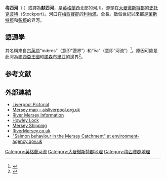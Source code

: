 {{noteTA
|1=zh-cn:默西赛德;zh-tw:默西賽德;zh-hk:馬西塞特;
}}

{{Geobox|River
<!-- *** Heading *** -->
| name = 梅西河
| native_name =
River Mersey| other_name =默西河
| category =
<!-- *** Names **** -->
| etymology =
| nickname =
<!-- *** Image *** -->
| image = Liverpool waterfront from Birkenhead 300809.JPG
| image_caption = 流經[[利物浦|利物浦]]的默西河
<!-- *** Country *** -->
| country = 英格蘭| country_flag =
| state =
| region = 大曼徹斯特
| region1  = 柴郡
| region2 = 默西賽德郡
| region_type = 郡
| district =
| municipality =
<!-- *** Family *** -->
| parent =
| tributary_left =
| tributary_right =
| city =
| landmark =
<!-- *** River locations *** -->
| source =
| source_location = | source_region = | source_country =
| source_elevation =
| source_lat_d = | source_lat_m = | source_lat_s = | source_lat_NS =
| source_long_d = | source_long_m = | source_long_s = | source_long_EW =
| source1 =
| source1_location = [[斯托克波特|斯托克波特]]
| source1_region = 大曼徹斯特
| source1_country = | source1_elevation =
| source1_lat_d = | source1_lat_m = | source1_lat_s = | source1_lat_NS =
| source1_long_d = | source1_long_m = | source1_long_s = | source1_long_EW =
| source_confluence =
| source_confluence_location = | source_confluence_region = | source_confluence_country =
| source_confluence_elevation =
| source_confluence_lat_d = | source_confluence_lat_m = | source_confluence_lat_s = | source_confluence_lat_NS =
| source_confluence_long_d = | source_confluence_long_m = | source_confluence_long_s = | source_confluence_long_EW =
| mouth =
| mouth_location = [[利物浦灣|利物浦灣]]| mouth_region = | mouth_country =
| mouth_elevation =
| mouth_lat_d = | mouth_lat_m = | mouth_lat_s = | mouth_lat_NS =
| mouth_long_d = | mouth_long_m = | mouth_long_s = | mouth_long_EW =
<!-- *** Dimensions *** -->
| length = 112
| width =
| depth =
| volume =
| watershed = 4680
| discharge =
| discharge_max =
| discharge_min =
<!-- *** Free fields *** -->
| free_type = 指定
| free = {{Designation list
 | embed = yes
 | designation1 = Ramsar
 | designation1_offname = Mersey Estuary
| designation1_date = 1995年12月20日}}
<!-- *** Maps *** -->
| map =
| map_caption =
| map_background =
| map_locator =
| map_locator_x =
| map_locator_y =
<!-- *** Website *** -->
| website =
<!-- *** Footnotes *** -->
| footnotes =
}}
'''梅西河'''（{{lang-en|River Mersey}} {{IPAc-en|ˈ|m|ɜː|z|i}}）或譯為'''默西河'''，是[[英格蘭|英格蘭]]西北部的河川。源頭在[[大曼徹斯特郡|大曼徹斯特郡]]的[[史托克波特|史托克波特]]（Stockport）。河口在[[梅西賽郡|梅西賽郡]]的[[利物浦|利物浦]]。全長{{convert|70.33|mi|km|0}}。數個世紀以來都是[[萊斯特郡|萊斯特郡]]和[[柴郡|柴郡]]的界河。

==語源學==
其名稱來自[[古英語|古英語]]“mǽres”（意即“邊界”）和“ēa”（意即“河流”）<ref>{{cite book | title= A dictionary of English place-names  | url= https://archive.org/details/dictionaryofengl0000mill  | author= Mills, A D | year= 1998 | publisher= Oxford University Press | location= Oxford | isbn= 0-19-280074-4 | pages=  240}}</ref>。原因可能是此河為[[麥西亞王國|麥西亞王國]]和[[諾森布里亞|諾森布里亞]]的邊界<ref>{{Cite book |last=Arrowsmith |first=Peter |title=Stockport: a History |year=1997 |publisher=Stockport Metropolitan Borough Council |location=Stockport |isbn=0-905164-99-7 |page=21}}</ref>。

==参考文献==
{{reflist}}
==外部連結==

* [http://www.liverpoolpictorial.co.uk/ Liverpool Pictorial] {{Wayback|url=http://www.liverpoolpictorial.co.uk/ |date=20140516191732 }}
* [http://www.aisliverpool.org.uk/currentmap.php?map=mersey Mersey map – aisliverpool.org.uk] {{Wayback|url=http://www.aisliverpool.org.uk/currentmap.php?map=mersey |date=20070201233422 }}
* [http://www.merseybasin.org.uk/ River Mersey Information] {{Wayback|url=http://www.merseybasin.org.uk/ |date=20140605052410 }}
* [https://web.archive.org/web/20140605052454/http://www.geograph.org.uk/photo/53862 Howley Lock]
* [https://web.archive.org/web/20160304083908/http://shipsatliverpool.fotopic.net/ Mersey Shipping]
* [http://www.rivermersey.co.uk/ RiverMersey.co.uk] {{Wayback|url=http://www.rivermersey.co.uk/ |date=20140710014954 }}
* [http://webarchive.nationalarchives.gov.uk/20140328084622/http://www.environment-agency.gov.uk/static/documents/Leisure/Salmon_behaviour_in_the_Mersey_Catchment_FINAL.pdf "Salmon behaviour in the Mersey Catchment" at environment-agency.gov.uk]
{{Commonscat|River Mersey}}

[[Category:英格蘭河流|Category:英格蘭河流]]
[[Category:大曼徹斯特郡地理|Category:大曼徹斯特郡地理]]
[[Category:梅西賽郡地理|Category:梅西賽郡地理]]